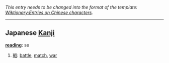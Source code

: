 ''This entry needs to be changed into the format of the template: [[Wiktionary:Entries on Chinese characters]].''
----

== Japanese [[Kanji]] ==                             

'''[[reading]]''': se

# [[戦]]: [[battle]], [[match]], [[war]]